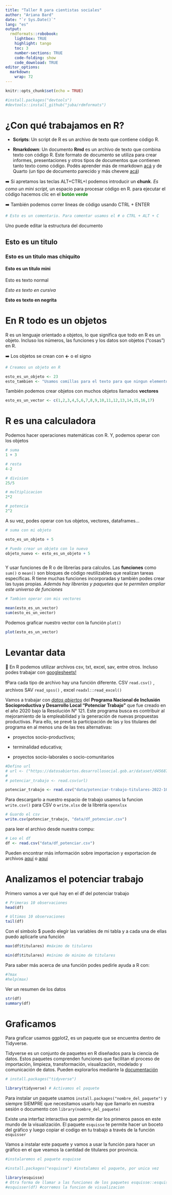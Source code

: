 ```yaml
---
title: "Taller R para cientistas sociales"
author: "Ariana Bard"
date: "`r Sys.Date()`"
lang: "es"
output:
  rmdformats::robobook:
    lightbox: TRUE
    highlight: tango
    toc: 3
    number-sections: TRUE
    code-folding: show
    code_download: TRUE
editor_options: 
  markdown: 
    wrap: 72
---
```


```r
knitr::opts_chunk$set(echo = TRUE)

#install.packages("devtools")
#devtools::install_github("juba/rdmformats")

```

# ¿Con qué trabajamos en R?

-   **Scripts**: Un script de R es un archivo de texto que contiene
    código R.

-   **Rmarkdown**: Un documento **Rmd** es un archivo de texto que
    combina texto con código R. Este formato de documento se utiliza
    para crear informes, presentaciones y otros tipos de documentos que
    contienen tanto texto como código. Podés aprender más de rmarkdown
    [acá](https://rmarkdown.rstudio.com/) y de Quarto (un tipo de
    documento parecido y más chevere [acá](https://quarto.org/))

➡️ Si apretamos las teclas ALT+CTRL+I podemos introducir un **chunk**.
*Es como un mini script,* un espacio para procesar código en R. para
ejecutar el código hacemos clic en el [**botón
verde**]{style="color:green"}

➡️ También podemos correr lineas de código usando CTRL + ENTER

```r
# Esto es un comentario. Para comentar usamos el # o CTRL + ALT + C

```

Uno puede editar la estructura del documento

## Esto es un titulo

### Esto es un titulo mas chiquito

#### Esto es un título mini

Esto es texto normal

*Esto es texto en cursiva*

**Esto es texto en negrita**

# En R todo es un objetos

R es un lenguaje orientado a objetos, lo que significa que todo en R es
un objeto. Incluso los números, las funciones y los datos son objetos
("cosas") en R.

➡️ Los objetos se crean con **\<-** o el signo

```r
# Creamos un objeto en R

esto_es_un_objeto <- 23
esto_tambien <- "Usamos comillas para el texto para que ningun elemento este suelto"
```

También podemos crear objetos con muchos objetos llamados **vectores**

```r
esto_es_un_vector <- c(1,2,3,4,5,6,7,8,9,10,11,12,13,14,15,16,17)

```

# R es una calculadora

Podemos hacer operaciones matemáticas con R. Y, podemos operar con los
objetos

```r

# suma
1 + 3

# resta
4-2

# division
25/5

# multiplicacion
2*2

# potencia
2^2

```

A su vez, podes operar con tus objetos, vectores, dataframes...

```r
# suma con mi objeto

esto_es_un_objeto + 5

# Puedo crear un objeto con lo nuevo 
objeto_nuevo <- esto_es_un_objeto + 5



```

Y usar funciones de R o de librerías para calculos. Las **funciones**
como `sum()` o `mean()` son bloques de código reutilizables que realizan
tareas específicas. R tiene muchas funciones incorporadas y también
podes crear las tuyas propias. *Además hay librerías y paquetes que te
permiten ampliar este universo de funciones*

```r

# Tambien operar con mis vectores

mean(esto_es_un_vector)
sum(esto_es_un_vector)
```

Podemos graficar nuestro vector con la función `plot()`

```r
plot(esto_es_un_vector)
```

# Levantar data

📂 En R podemos utilizar archivos csv, txt, excel, sav, entre otros.
Incluso podes trabajar con
[googlesheets!](https://googlesheets4.tidyverse.org/reference/index.html)

❗Para cada tipo de archivo hay una función diferente. CSV `read.csv()`
, archivos SAV `read_spss()` , excel `readxl::read_excel()`

Vamos a trabajar con [*datos
abiertos*](https://datosabiertos.desarrollosocial.gob.ar/dataset/potenciar-trabajo)
del **Programa Nacional de Inclusión Socioproductiva y Desarrollo Local
"Potenciar Trabajo"** que fue creado en el año 2020 bajo la Resolución
N° 121. Este programa busca es contribuir al mejoramiento de la
empleabilidad y la generación de nuevas propuestas productivas. Para
ello, se prevé la participación de las y los titulares del programa en
al menos una de las tres alternativas:

-   proyectos socio-productivos;

-   terminalidad educativa;

-   proyectos socio-laborales o socio-comunitarios

```r
#Defino url
# url <- ("https://datosabiertos.desarrollosocial.gob.ar/dataset/d45687c0-f2ba-41d9-9989-0ad9799308ae/resource/c5c925e0-7ce0-41e5-b3ff-8ebb51d4be72/download/potenciar-trabajo-titulares-2022-10-01.csv")
# 
# potenciar_trabajo <- read.csv(url)

potenciar_trabajo <- read.csv("data/potenciar-trabajo-titulares-2022-10-01.csv")
```

Para descargarlo a nuestro espacio de trabajo usamos la funcion
`write.csv()` para CSV o `write.xlsx` de la librería `openxlsx`

```r

# Guardo el csv
write.csv(potenciar_trabajo, "data/df_potenciar.csv")
```

para leer el archivo desde nuestra compu:

```r

# Leo el df 
df <- read.csv("data/df_potenciar.csv")
```

Pueden encontrar más información sobre importacion y exportacion de
archivos [aquí](https://r-coder.com/exportar-datos-r/) o
[aquí](https://myrbooksp.netlify.app/import.html)

# Analizamos el potenciar trabajo 

Primero vamos a ver qué hay en el df del potenciar trabajo

```r
# Primeras 10 observaciones
head(df) 

# Ultimas 10 observaciones
tail(df)
```

Con el simbolo \$ puedo elegir las variables de mi tabla y a cada una de
ellas puedo aplicarle una función

```r
max(df$titulares) #máximo de titulares

min(df$titulares) #mínimo de minimo de titulares

```

Para saber más acerca de una función podes pedirle ayuda a R con:

```r
#?max
#help(max)
```

Ver un resumen de los datos

```r
str(df)
summary(df)
```

# Graficamos

Para graficar usamos ggplot2, es un paquete que se encuentra dentro de
Tidyverse.

Tidyverse es un conjunto de paquetes en R diseñados para la ciencia de
datos. Estos paquetes comprenden funciones que facilitan el proceso de
importación, limpieza, transformación, visualización, modelado y
comunicación de datos. Pueden explorarlos mediante la
[documentación](https://www.tidyverse.org/packages/)

```r
# install.packages("tidyverse")

library(tidyverse) # Activamos el paquete
```

Para instalar un paquete usamos `install.packages("nombre_del_paquete")`
y siempre SIEMPRE que necesitamos usarlo hay que llamarlo en nuestra
sesión o documento con `library(nombre_del_paquete)`

Existe una interfaz interactiva que permite dar los primeros pasos en
este mundo de la visualización. El paquete `esquisse` te permite hacer
un boceto del gráfico y luego copiar el codigo en tu trabajo a través de
la función `esquisser`

Vamos a instalar este paquete y vamos a usar la función para hacer un
gráfico en el que veamos la cantidad de titulares por provincia.

```r
#instalaremos el paquete esquisse

#install.packages("esquisse") #instalamos el paquete, por unica vez

library(esquisse)
# Otra forma de llamar a las funciones de los paquetes esquisse::esquisser()
#esquisser(df) #corremos la funcion de visualizacion


```

